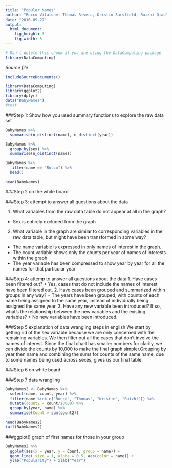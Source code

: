 ```yaml
---
title: "Popular Names"
author: "Rocco Vitalone, Thomas Rivera, Kristin Sarsfield, Ruizhi Qiao"
date: "2016-09-27"
output: 
  html_document:
    fig_height: 3
    fig_width: 5
---
```

<!-- Don't edit in between this line and the one below -->
```r
# Don't delete this chunk if you are using the DataComputing package
library(DataComputing)
```
*Source file* 
```r
includeSourceDocuments()
```
<!-- Don't edit the material above this line -->

```r
library(DataComputing)
library(ggplot2)
library(dplyr)
data("BabyNames")
#test
```

###Step 1: Show how you used summary functions to explore the raw data set
```r
BabyNames %>%
  summarise(n_distinct(name), n_distinct(year))

BabyNames %>%
  group_by(sex) %>%
  summarise(n_distinct(name))

BabyNames %>%
  filter(name == "Rocco") %>%
  head()

head(BabyNames)
```

###Step 2 on the white board

###Step 3: attempt to answer all questions about the data

1. What variables from the raw data table do not appear at all in the graph?
+ Sex is entirely excluded from the graph
2. What variable in the graph are similar to corresponding variables in the raw data table, but might have been transformed in some way?
+ The name variable is expressed in only names of interest in the graph.
+ The count variable shows only the counts per year of names of interests within the graph
+ The year variable has been compressed to show year by year for all the names for that particular year


###Step 4: attemp to answer all questions about the data
1. Have cases been filtered out?
  + Yes, cases that do not include the names of interest have been filtered out.
2. Have cases been grouped and summarized within groups in any way?
  + The years have been grouped, with counts of each name being assigned to the same year, instead of individually being assigned the same year.
3. Have any new variable been introduced? If so, what's the relationship between the new variables and the existing variables?
+ No new variables have been introduced.

###Step 5 explanation of data wrangling steps in english
We start by getting rid of the sex variable because we are only concerned with the remaining variables. We then filter out all the cases that don't involve the names of interest. Since the final chart has smaller numbers for clarity, we can divide the counts by 10,000 to make the final graph simpler.Grouping by year then name and combining the sums for counts of the same name, due to some names being used across sexes, gives us our final table.

###Step 6 on white board

###Step 7 data wrangling
```r
BabyNames2 <- BabyNames %>%
  select(name, count, year) %>%
  filter(name %in% c("Rocco", "Thomas", "Kristin", "Ruizhi")) %>%
  mutate(count2 = count/10000) %>%
  group_by(year, name) %>%
  summarise(Count = sum(count2))

head(BabyNames2)
tail(BabyNames2)
```


###ggplot() graph of first names for those in your group
```r
BabyNames2 %>%
  ggplot(aes(x = year, y = Count, group = name)) +
  geom_line( size = 1, alpha = 0.5, aes(color = name)) +
  ylab("Popularity") + xlab("Year")
```

